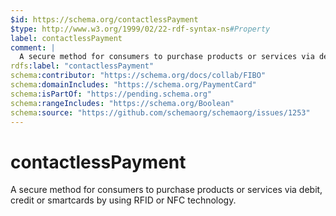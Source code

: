 ```yaml
---
$id: https://schema.org/contactlessPayment
$type: http://www.w3.org/1999/02/22-rdf-syntax-ns#Property
label: contactlessPayment
comment: |
  A secure method for consumers to purchase products or services via debit, credit or smartcards by using RFID or NFC technology.
rdfs:label: "contactlessPayment"
schema:contributor: "https://schema.org/docs/collab/FIBO"
schema:domainIncludes: "https://schema.org/PaymentCard"
schema:isPartOf: "https://pending.schema.org"
schema:rangeIncludes: "https://schema.org/Boolean"
schema:source: "https://github.com/schemaorg/schemaorg/issues/1253"
---
```


# contactlessPayment

A secure method for consumers to purchase products or services via debit, credit or smartcards by using RFID or NFC technology.

